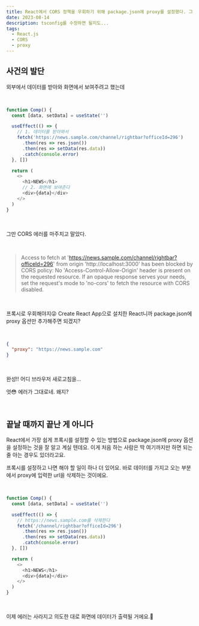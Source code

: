 ```yaml
---
title: React에서 CORS 정책을 우회하기 위해 package.json에 proxy를 설정했다. 그 다음엔?
date: 2023-08-14
description: tsconfig를 수정하면 될지도...
tags:
  - React.js
  - CORS
  - proxy
---
```


## 사건의 발단

외부에서 데이터를 받아와 화면에서 보여주려고 했는데

<br />

```javascript
function Comp() {
  const [data, setData] = useState('')

  useEffect(() => {
    // 1. 데이터를 받아와서
    fetch('https://news.sample.com/channel/rightbar?officeId=296')
      .then(res => res.json())
      .then(res => setData(res.data))
      .catch(console.error)
  }, [])

  return (
    <>
      <h1>NEWS</h1>
      // 2. 화면에 보여준다
      <div>{data}</div>
    </>
  )
}
```

<br />

그만 CORS 에러를 마주치고 말았다.

<br />

> Access to fetch at 'https://news.sample.com/channel/rightbar?officeId=296' from origin 'http://localhost:3000' has been blocked by CORS policy: No 'Access-Control-Allow-Origin' header is present on the requested resource. If an opaque response serves your needs, set the request's mode to 'no-cors' to fetch the resource with CORS disabled.

<br />

프록시로 우회해야지😜 Create React App으로 설치한 React니까 package.json에 proxy 옵션만 추가해주면 되겠지?

<br />

```json title=package.json
{
  "proxy": "https://news.sample.com"
}
```

<br />

완성!! 어디 브라우저 새로고침을...

엇😳 에러가 그대로네. 왜지?

<br />

## 끝날 때까지 끝난 게 아니다

React에서 가장 쉽게 프록시를 설정할 수 있는 방법으로 package.json에 proxy 옵션을 설정하는 것을 잘 알고 계실 텐데요. 이게 처음 하는 사람은 딱 여기까지만 하면 되는 줄 아는 경우도 있더라고요.

프록시를 설정하고 나면 해야 할 일이 하나 더 있어요. 바로 데이터를 가지고 오는 부분에서 proxy에 입력한 url을 삭제하는 것이에요.

<br />

```javascript
function Comp() {
  const [data, setData] = useState('')

  useEffect(() => {
    // https://news.sample.com를 삭제한다
    fetch('/channel/rightbar?officeId=296')
      .then(res => res.json())
      .then(res => setData(res.data))
      .catch(console.error)
  }, [])

  return (
    <>
      <h1>NEWS</h1>
      <div>{data}</div>
    </>
  )
}
```

<br />

이제 에러는 사라지고 의도한 대로 화면에 데이터가 출력될 거에요.🥳
